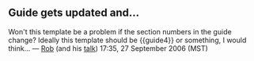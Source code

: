 == Guide gets updated and... ==

Won't this template be a problem if the section numbers in the guide change? Ideally this template should be <nowiki>{{guide4}}</nowiki> or something, I would think... — [[User:rsimmons|Rob]] (and his [[User talk:rsimmons|talk]]) 17:35, 27 September 2006 (MST)